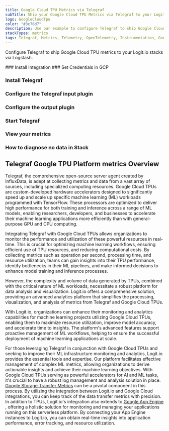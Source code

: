 ```yaml
---
title: Google Cloud TPU Metrics via Telegraf
subTitle: Ship your Google Cloud TPU Metrics via Telegraf to your Logit.io Stack
logo: GoogleCloudTpu
color: "#3c76d7"
description: Use our example to configure Telegraf to ship Google Cloud TPU metrics to Logit.io. Configure Telegraf to send Google Cloud TPU metrics to Logstash or Elastic.
stackTypes: metrics
tags: Telegraf, Metrics, Telemetry, OpenTelemetry, Instrumentation, Google Cloud TPU, Tensor Processing Unit, Tpu
---
```


Configure Telegraf to ship Google Cloud TPU metrics to your Logit.io stacks via Logstash.

<Steps>
  ### Install Integration
  <InstallIntegration/>
  ### Set Credentials in GCP

  <SetGCPCredentials intro="Google Cloud TPU is a specialized hardware accelerator provided by Google Cloud that is designed to accelerate machine learning workloads. TPUs are specifically optimized for deep learning tasks and offer high performance and energy efficiency, enabling organizations to train and run machine learning models at scale."/>
  
  ### Install Telegraf

  <InstallTelegraf />

  ### Configure the Telegraf input plugin

  <TelegrafStackDriverInput metric_type="tpu.googleapis.com"/>

  ### Configure the output plugin

  <TelegrafOutputPlugin />

  ### Start Telegraf

  <StartTelegraf />

  ### View your metrics
  <LaunchStack stackType="metrics" source="Google_Cloud_TPU_Metrics_via_Telegraf" utmMedium="metrics" utmCampaign="telegraf-GoogleTpu-metrics" />

  ### How to diagnose no data in Stack

  <DiagnoseNoData />
</Steps>

## Telegraf Google TPU Platform metrics Overview

Telegraf, the comprehensive open-source server agent created by InfluxData, is adept at collecting metrics 
and data from a vast array of sources, including specialized computing resources. Google Cloud TPUs are 
custom-developed hardware accelerators designed to significantly speed up and scale up specific machine 
learning (ML) workloads programmed with TensorFlow. These processors are optimized to deliver high 
performance for both training and inference across a range of ML models, enabling researchers, developers, 
and businesses to accelerate their machine learning applications more efficiently than with general-purpose GPU and CPU computing.

Integrating Telegraf with Google Cloud TPUs allows organizations to monitor the performance and utilization 
of these powerful resources in real-time. This is crucial for optimizing machine learning workflows, 
ensuring efficient use of TPU resources, and reducing computational costs. By collecting metrics such as 
operation per second, processing time, and resource utilization, teams can gain insights into their TPU 
performance, identify bottlenecks in their ML pipelines, and make informed decisions to enhance model 
training and inference processes.

However, the complexity and volume of data generated by TPUs, combined with the critical nature of 
ML workloads, necessitate a robust platform for data analysis and visualization. Logit.io offers a 
comprehensive solution, providing an advanced analytics platform that simplifies the processing, 
visualization, and analysis of metrics from Telegraf and Google Cloud TPUs. 

With Logit.io, organizations can enhance their monitoring and analytics capabilities for machine 
learning projects utilizing Google Cloud TPUs, enabling them to maximize resource utilization, 
improve model accuracy, and accelerate time to insights. The platform's advanced features support 
proactive management of ML workflows, helping to ensure the successful deployment of machine learning applications at scale.

For those leveraging Telegraf in conjunction with Google Cloud TPUs and seeking to improve their 
ML infrastructure monitoring and analytics, Logit.io provides the essential tools and expertise. 
Our platform facilitates effective management of complex ML metrics, allowing organizations to 
derive actionable insights and achieve their machine learning objectives.  With Google Cloud TPUs 
serving as powerful accelerators for AI and ML tasks, it's crucial to have a robust log management 
and analysis solution in place. 
[Google Storage Transfer Metrics](/integrations/infrastructure-metrics/google-cloud/storage-transfer-telegraf-metrics) 
can be a pivotal component in this process. By utilizing the integration between Logit.io and 
Google Cloud integrations, you can keep track of the data transfer metrics with precision. 
In addition to TPUs, Logit.io's integration also extends to [Google App Engine](/integrations/infrastructure-metrics/google-cloud/app-engine-telegraf-metrics)
, offering a holistic solution for monitoring and managing your applications running on this 
serverless platform. By connecting your App Engine instances to Logit.io, you can obtain 
real-time insights into application performance, error tracking, and resource utilization.
